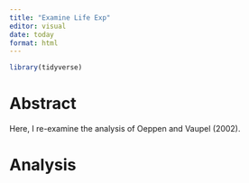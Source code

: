 ```yaml
---
title: "Examine Life Exp"
editor: visual
date: today
format: html
---
```


```r
library(tidyverse)
```

# Abstract

Here, I re-examine the analysis of Oeppen and Vaupel (2002).

# Analysis